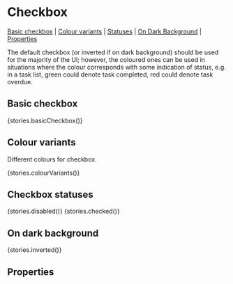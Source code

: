 
<Meta title="Components/Checkbox" component={Checkbox} />

# Checkbox

[Basic checkbox](#basic-checkbox) | [Colour variants](#colour-variants) | [Statuses](#statuses) | [On Dark Background](#on-dark-background) | [Properties](#properties)

The default checkbox (or inverted if on dark background) should be used for the majority of the UI; however, the coloured ones can be used in situations where the colour corresponds with some indication of status, e.g. in a task list, green could denote task completed, red could denote task overdue.

## Basic checkbox

<Preview>
  <Story name="Basic checkbox">{stories.basicCheckbox()}</Story>
</Preview>

## Colour variants

Different colours for checkbox.

<Preview>
  <Story name="Colour variants">{stories.colourVariants()}</Story>
</Preview>

## Checkbox statuses

<Preview>
<Story name="Disabled">{stories.disabled()}</Story>
<Story name="Checked">{stories.checked()}</Story>
</Preview>

## On dark background
<Preview>
<Story name="Inverted">{stories.inverted()}</Story>
</Preview>

## Properties
<Props of={Checkbox} />
